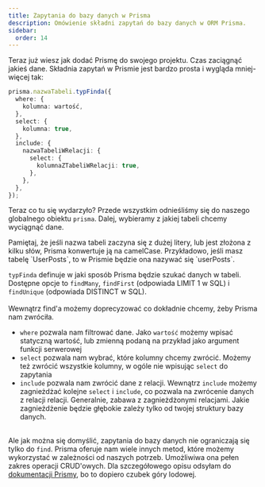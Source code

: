 ```yaml
---
title: Zapytania do bazy danych w Prisma
description: Omówienie składni zapytań do bazy danych w ORM Prisma.
sidebar:
  order: 14
---
```


Teraz już wiesz jak dodać Prismę do swojego projektu. Czas zaciągnąć jakieś dane. Składnia zapytań w Prismie jest bardzo prosta i wygląda mniej-więcej tak:

```ts
prisma.nazwaTabeli.typFinda({
  where: {
    kolumna: wartość,
  },
  select: {
    kolumna: true,
  },
  include: {
    nazwaTabeliWRelacji: {
      select: {
        kolumnaZTabeliWRelacji: true,
      },
    },
  },
});
```

Teraz co tu się wydarzyło? Przede wszystkim odnieśliśmy się do naszego globalnego obiektu `prisma`. Dalej, wybieramy z jakiej tabeli chcemy wyciągnąć dane.


<Aside>
  Pamiętaj, że jeśli nazwa tabeli zaczyna się z dużej litery, lub jest złożona z
  kilku słów, Prisma konwertuje ją na camelCase. Przykładowo, jeśli masz tabelę
  `UserPosts`, to w Prismie będzie ona nazywać się `userPosts`.
</Aside>

`typFinda` definuje w jaki sposób Prisma będzie szukać danych w tabeli. Dostępne opcje to `findMany`, `findFirst` (odpowiada LIMIT 1 w SQL) i `findUnique` (odpowiada DISTINCT w SQL). <br/><br/>
Wewnątrz find'a możemy doprecyzować co dokładnie chcemy, żeby Prisma nam zwróciła.

- `where` pozwala nam filtrować dane. Jako `wartość` możemy wpisać statyczną wartość, lub zmienną podaną na przykład jako argument funkcji serwerowej
- `select` pozwala nam wybrać, które kolumny chcemy zwrócić. Możemy też zwrócić wszystkie kolumny, w ogóle nie wpisując `select` do zapytania
- `include` pozwala nam zwrócić dane z relacji. Wewnątrz `include` możemy zagnieżdżać kolejne `select` i `include`, co pozwala na zwrócenie danych z relacji relacji. Generalnie, zabawa z zagnieżdżonymi relacjami. Jakie zagnieżdżenie będzie głębokie zależy tylko od twojej struktury bazy danych.
  <br />
  <br />

Ale jak można się domyślić, zapytania do bazy danych nie ograniczają się tylko do `find`. Prisma oferuje nam wiele innych metod, które możemy wykorzystać w zależności od naszych potrzeb. Umożliwiwa ona pełen zakres operacji CRUD'owych. Dla szczegółowego opisu odsyłam do [dokumentacji Prismy](https://www.prisma.io/docs/orm/prisma-client/queries/crud), bo to dopiero czubek góry lodowej.
